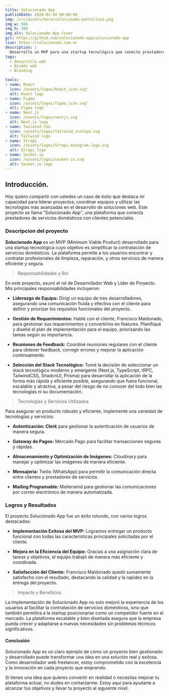 ```yaml
---
title: Solucionado App
publishDate: 2024-01-04 00:00:00
img: /src/assets/hero/solucionado-pantallazo.png
img_w: 504
img_h: 360
img_alt: Solucionado App Cover
git: https://github.com/solucionado-app/solucionado-app
live: https://solucionado.com.ar
description: |
  Desarrolle un MVP para una startup tecnológica que conecta prestadores de servicios domésticos con clientes potenciales.
tags:
  - Desarrollo web
  - Diseño web
  - Branding

tools:
- name: React
  icon: /assets/logos/React_icon.svg"
  alt: React logo
- name: Figma
  icon: /assets/logos/figma_icon.svg"
  alt: Figma logo
- name: Next.js
  icon: /assets/logos/nextjs.svg
  alt: Next.js logo
- name: Tailwind CSS
  icon: /assets/logos/Tailwind_isologo.svg
  alt: Tailwind logo
- name: Strapi
  icon: /assets/logos/Strapi.monogram.logo.svg
  alt: Strapi logo
- name: Socket.io
  icon: /assets/logos/socket-io.svg
  alt: Socket.io logo
---
```




## Introducción.

Hoy quiero compartir con ustedes un caso de éxito que destaca mi capacidad para liderar proyectos, coordinar equipos y utilizar las tecnologías más avanzadas en el desarrollo de soluciones web. Este proyecto se llama "Solucionado App", una plataforma que conecta prestadores de servicios domésticos con clientes potenciales.


### Descripcion del proyecto

**Solucionado App** es un MVP (Minimum Viable Product) desarrollado para una startup tecnológica cuyo objetivo es simplificar la contratación de servicios domésticos. La plataforma permite a los usuarios encontrar y contratar profesionales de limpieza, reparación, y otros servicios de manera eficiente y segura.


> Responsabilidades y Rol

En este proyecto, asumí el rol de Desarrollador Web y Líder de Proyecto. Mis principales responsabilidades incluyeron:

-  **Liderazgo de Equipo:** Dirigí un equipo de tres desarrolladores, asegurando una comunicación fluida y efectiva con el cliente para definir y priorizar los requisitos funcionales del proyecto.




-  **Gestión de Requerimientos:** Hablé con el cliente, Francisco Maldonado, para gestionar sus requerimientos y convertirlos en features. Planifiqué y diseñé el plan de implementación para el equipo, priorizando las tareas según su importancia.



-  **Reuniones de Feedback:** Coordiné reuniones regulares con el cliente para obtener feedback, corregir errores y mejorar la aplicación continuamente.



-  **Selección del Stack Tecnológico:** Tomé la decisión de seleccionar un stack tecnológico moderno y emergente (Next.js, TypeScript, tRPC, TailwindCSS, ShadcnUI, Prisma) para desarrollar la aplicación de la forma más rápida y eficiente posible, asegurando que fuera funcional, escalable y atractiva, a pesar del riesgo de no conocer del todo bien las tecnologías ni su documentación.



> Tecnologías y Servicios Utilizados

Para asegurar un producto robusto y eficiente, implementé una variedad de tecnologías y servicios:

-  **Autenticación: Clerk** para gestionar la autenticación de usuarios de manera segura.


-  **Gateway de Pagos:** Mercado Pago para facilitar transacciones seguras y rápidas.
-  **Almacenamiento y Optimización de Imágenes:** Cloudinary para manejar y optimizar las imágenes de manera eficiente.


-  **Mensajería:** Twilio (WhatsApp) para permitir la comunicación directa entre clientes y prestadores de servicios.


-   **Mailing Programable:** Mailersend para gestionar las comunicaciones por correo electrónico de manera automatizada.

### Logros y Resultados
El proyecto Solucionado App fue un éxito rotundo, con varios logros destacados:

-  **Implementación Exitosa del MVP:** Logramos entregar un producto funcional con todas las características principales solicitadas por el cliente.


-  **Mejora en la Eficiencia del Equipo:** Gracias a una asignación clara de tareas y objetivos, el equipo trabajó de manera más eficiente y coordinada.


-  **Satisfacción del Cliente:** Francisco Maldonado quedó sumamente satisfecho con el resultado, destacando la calidad y la rapidez en la entrega del proyecto.


>Impacto y Beneficios

La implementación de Solucionado App no solo mejoró la experiencia de los usuarios al facilitar la contratación de servicios domésticos, sino que también permitira a la startup posicionarse como un competidor fuerte en el mercado. La plataforma escalable y bien diseñada asegura que la empresa pueda crecer y adaptarse a nuevas necesidades sin problemas técnicos significativos.


#### Conclusión

Solucionado App es un claro ejemplo de cómo un proyecto bien gestionado y desarrollado puede transformar una idea en una solución real y exitosa. Como desarrollador web freelancer, estoy comprometido con la excelencia y la innovación en cada proyecto que emprendo.


Si tienes una idea que quieres convertir en realidad o necesitas mejorar tu plataforma actual, no dudes en contactarme. Estoy aquí para ayudarte a alcanzar tus objetivos y llevar tu proyecto al siguiente nivel.

